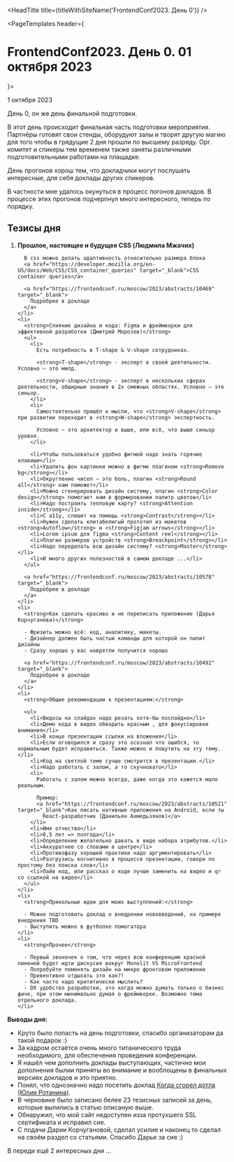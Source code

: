 
<HeadTitle title={titleWithSiteName('FrontendConf2023. День 0')} />

<PageTemplates header={<h1>FrontendConf2023. День 0. 01 октября 2023</h1>}>

  <time pubdate datetime="2023-10-01" className="badge bg-secondary">1 октября 2023</time>

  День 0, он же день финальной подготовки.

  В этот день происходит финальная часть подготовки мероприятия.
  Партнёры готовят свои стенды, оборудуют залы и творят другую магию для того чтобы в грядущие 2 дня прошли по высшему разряду.
  Орг. комитет и спикеры тем временем также заняты различными подготовительными работами на плащадке.

  День прогонов хорош тем, что докладчики могут послушать интересные, для себя доклады других спикеров.

  В частности мне удалось окунуться в процесс погонов докладов.
  В процессе этих прогонов подчерпнул много интересного, теперь по порядку.

  ## Тезисы дня

  <ol>
    <li>
      <strong>Прошлое, настоящее и будущее CSS (Людмила Мжачих)</strong>

      В css можно делать адаптивность относительно размера блока
      <a href="https://developer.mozilla.org/en-US/docs/Web/CSS/CSS_container_queries" target="_blank">CSS container queries</a>

      <a href="https://frontendconf.ru/moscow/2023/abstracts/10469" target="_blank">
        Подробрее в докладе
      </a>
    </li>
    <li>
      <strong>Слияние дизайна и кода: Figma и фреймворки для эффективной разработки (Дмитрий Морозов)</strong>
      <ul>
        <li>
          Есть потребность в T-shape & V-shape сотрудниках.

          <strong>T-shape</strong> - эксперт в своей деятельности. Условно — это милд.

          <strong>V-shape</strong> - эксперт в нескольких сферах деятельности, обширные знания в 2х смежных областях. Условно — это синьор.
        </li>
        <li>
          Самостоятельно пришёл к мысли, что <strong>V-shape</strong> при развитии переходит в <strong>W-shape</strong> экспертность.

          Условно — это архитектор и выше, или всё, что выше синьор уровня.
        </li>

        <li>Чтобы пользоваться удобно фигмой надо знать горячие клавиши</li>
        <li>Удалить фон картинки можно в фигме плагином <strong>Remove bg</strong></li>
        <li>Округление чисел — это боль, плагин <strong>Round all</strong> нам поможет</li>
        <li>Можно сгенерировать дизайн систему, плагин <strong>Сolor design</strong> помогает нам в формировании палитр цветов</li>
        <li>Надо построить тепловую карту? <strong>Attention inside</strong></li>
        <li>С a11y, спешит на помощь <strong>Contrast</strong></li>
        <li>Нужен сделать клитабелигый прототип из макетов <strong>Autoflow</strong> и <strong>Figjam arrows</strong></li>
        <li>Lorem ipsum для figma <strong>Content reel</strong></li>
        <li>Плагин размеров устройств <strong>Breackpoint</strong></li>
        <li>Надо переделать всю дизайн систему? <strong>Master</strong></li>
        <li>И много других полезностей в самом докладе ...</li>
      </ul>

      <a href="https://frontendconf.ru/moscow/2023/abstracts/10578" target="_blank">
        Подробрее в докладе
      </a>
    </li>
    <li>
      <strong>Как сделать красиво и не переписать приложение (Дарья Корчуганова)</strong>

      - Фризить можно всё: код, аналитику, макеты.
      - Дизайнер должен быть частью команды для которой он пилит дизайны
      - Сразу хорошо у вас наврятли получится хорошо

      <a href="https://frontendconf.ru/moscow/2023/abstracts/10492" target="_blank">
        Подробрее в докладе
      </a>
    </li>
    <li>
      <strong>Общие рекомендации к презентациям:</strong>

      <ul>
        <li>Видосы на слайдах надо резать хотя-бы послайдно</li>
        <li>Демо кода в видео обводить красным , для фокуссировки внимания</li>
        <li>В конце презентации ссылки на вложения</li>
        <li>Если оговорился и сразу это осознал что ошибся, то нормальным будет исправиться. Также можно и пошутить на эту тему.</li>
        <li>Код на светлой теме сучше смотрится в презентации.</li>
        <li>Надо работать с залом, а то скучновато</li>
        <li>
          Работать с залом можно всегда, даже когда это кажется мало реальным.

          Пример:
          <a href="https://frontendconf.ru/moscow/2023/abstracts/10521" target="_blank">Как писать нативные приложения на Android, если ты
            React-разработчик (Данильян Ахмедьзянов)</a>
        </li>
        <li>Имя отчество</li>
        <li>0,5 лет => полгода</li>
        <li>Определение желательно давать в виде набора атрибутов.</li>
        <li>Аккуратнее со словами в центре</li>
        <li>Противофазу хорошей практики надо аргументировать</li>
        <li>Разгрузись когнитивно в процессе презентации, говори по простому без поиска слов</li>
        <li>Лайв код, или рассказ о коде лучше заменить на видео и qr со ссылкой на видео</li>
      </ul>
    </li>
    <li>
      <strong>Прикольные идеи для моих выступлений:</strong>

      - Можно подготовить доклад о внедрении нововведений, на примере внедрения TBD
      - Выступить можно в футболке помогатора
    </li>
    <li>
      <strong>Прочее</strong>

      - Первый звоночек о том, что через всю конференцию красной линеней будет идти дискусия вокруг Monolit VS MicroFrontend
      - Попробуйте поменять дизайн на микро фронтовом приложении
      - Привентивно отдыхать это как?!
      - Как часто надо крититически мыслить?
      - DX удобство разработки, это когда можно думать только о бизнес фиче, при этом минимально думая о фреймворке. Возможно тема отдельного доклада.
    </li>
  </ol>

  <strong>Выводы дня:</strong>

  - Круто было попасть на день подготовки, спасибо организаторам да такой подарок :)
  - За кадром остаётся очень много титанического труда необходимого, для обеспечения проведения конференции.
  - Я нашёл чем дополнить доклады выступающих, частично мои дополнения былии приняты во внимание и вооблощены в финальных версиях докладов и это
  приятно.
  - Понял, что однозначно надо посетить доклад <a href="https://frontendconf.ru/moscow/2023/abstracts/10054" target="_blank"> Когда сгорел дотла (Юлия
  Ротанина)</a>.
  - В черновике было записано белее 23 тезисных записей за день, которые вылились в статью описаную выше.
  - Обнаружил, что мой сайт недоступен изза протухшего SSL сертификата и исправил сие.
  - С подачи Дарии Корчугановой, сделал усилие и наконец то сделал на своём раздел со статьями. Спасибо Дарье за сие :)

  В переди ещё 2 интересных дня ...
</PageTemplates>
